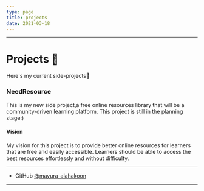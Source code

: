 ```yaml
---
type: page
title: projects
date: 2021-03-18
---
```

---
# Projects 🚀

Here's my current side-projects🚀

### NeedResource 

This is my new side project,a free online resources library that will be a 
community-driven learning platform. This project is still in the planning stage:) 

#### Vision

My vision for this project is to provide better online resources for learners that are free and easily accessible.
Learners should be able to access the best resources effortlessly and without difficulty.

---
- GitHub [@mayura-alahakoon](https://github.com/mayura-alahakoon)
---